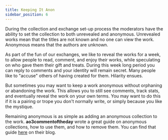 ```yaml
---
title: Keeping It Anon
sidebar_position: 6
---
```


During the collection and exchange set-up process the moderators have the
ability to set the collection to both unrevealed and anonymous. Unrevealed works
mean that the titles are not known and no one can view the work. Anonymous means
that the authors are unknown.

As part of the fun of our exchanges, we like to reveal the works for a week, to
allow people to read, comment, and enjoy their works, while speculating on who
gave them their gift and treats. During this week long period you can reply to
comments and your identity will remain secret. Many people like to "accuse"
others of having created for them. Hilarity ensues.

But sometimes you may want to keep a work anonymous without orphaning or
abandoning the work. This allows you to still see comments, track stats, and
eventually reveal the work on your own terms. You may want to do this if it is a
pairing or trope you don't normally write, or simply because you like the
mystique.

Remaining anonymous is as simple as adding an anonymous collection to the work.
**ao3commentoftheday** wrote a great guide on anonymous collections, how to use
them, and how to remove them. You can find that guide
[here](https://ao3commentoftheday.tumblr.com/post/623230427225800704/so-about-anonymous-works-whats-the-process)
on their blog.
